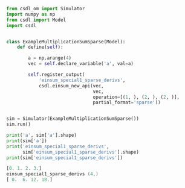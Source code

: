 ```py
from csdl_om import Simulator
import numpy as np
from csdl import Model
import csdl


class ExampleMultiplicationSumSparse(Model):
    def define(self):

        a = np.arange(4)
        vec = self.declare_variable('a', val=a)

        self.register_output(
            'einsum_special1_sparse_derivs',
            csdl.einsum_new_api(vec,
                                vec,
                                operation=[(1, ), (2, ), (2, )],
                                partial_format='sparse'))


sim = Simulator(ExampleMultiplicationSumSparse())
sim.run()

print('a', sim['a'].shape)
print(sim['a'])
print('einsum_special1_sparse_derivs',
      sim['einsum_special1_sparse_derivs'].shape)
print(sim['einsum_special1_sparse_derivs'])
```


```a (4,)
[0. 1. 2. 3.]
einsum_special1_sparse_derivs (4,)
[ 0.  6. 12. 18.]
```
